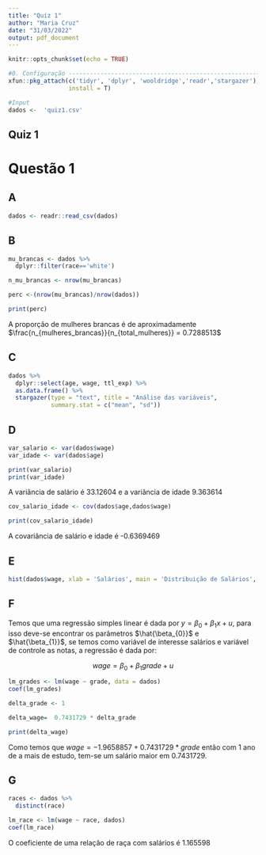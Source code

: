 ---
title: "Quiz 1"
author: "Maria Cruz"
date: "31/03/2022"
output: pdf_document
---

```{r setup, include=FALSE}
knitr::opts_chunk$set(echo = TRUE)
```

```{r}
#0. Configuração ------------------------------------------------------
xfun::pkg_attach(c('tidyr', 'dplyr', 'wooldridge','readr','stargazer'), 
                 install = T)

#Input
dados <-  'quiz1.csv'
```

## Quiz 1

# Questão 1
## A

```{r}
dados <- readr::read_csv(dados)
```
## B
```{r}
mu_brancas <- dados %>% 
  dplyr::filter(race=='white')

n_mu_brancas <- nrow(mu_brancas)

perc <-(nrow(mu_brancas)/nrow(dados))

print(perc)
```

A proporção de mulheres brancas é de aproximadamente $\frac{n_{mulheres_brancas}}{n_{total_mulheres}} = 0.7288513$





## C
```{r}
dados %>% 
  dplyr::select(age, wage, ttl_exp) %>%
  as.data.frame() %>% 
  stargazer(type = "text", title = "Análise das variáveis",
            summary.stat = c("mean", "sd"))
```

## D
```{r}
var_salario <- var(dados$wage)
var_idade <- var(dados$age)

print(var_salario)
print(var_idade)
```

A variância de salário é 33.12604 e a variância de idade 9.363614

```{r}
cov_salario_idade <- cov(dados$age,dados$wage)

print(cov_salario_idade)
```

A covariância de salário e idade é -0.6369469

## E
```{r}
hist(dados$wage, xlab = 'Salários', main = 'Distribuição de Salários', ylab = 'Frequência')

```

## F

Temos que uma regressão simples linear é dada por $y= \beta_{0} + \beta_{1}x + u$, para isso deve-se encontrar os parâmetros $\hat{\beta_{0}}$ e $\hat{\beta_{1}}$, se temos como variável de interesse salários e variável de controle as notas, a regressão é dada por:

$$wage= \beta_{0} + \beta_{1}grade + u$$
```{r}
lm_grades <- lm(wage ~ grade, data = dados)
coef(lm_grades)

delta_grade <- 1

delta_wage=  0.7431729 * delta_grade

print(delta_wage)
```

Como temos que $wage= -1.9658857    +  0.7431729* grade$ então com 1 ano de a mais de estudo, tem-se um salário maior em 0.7431729.

## G
```{r}
races <- dados %>% 
  distinct(race)

lm_race <- lm(wage ~ race, dados)
coef(lm_race)
```

O coeficiente de uma relação de raça com salários é 1.165598